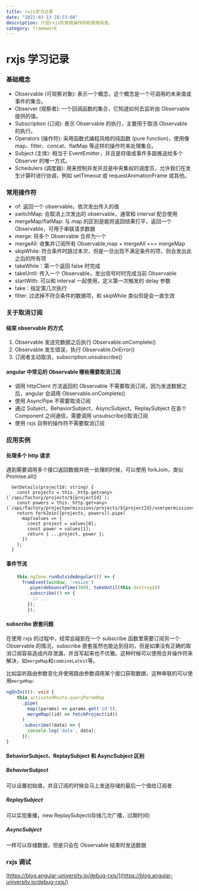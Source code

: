 ```yaml
---
title: rxjs学习记录
date: "2021-03-13 18:53:00"
description: 介绍rxjs的常用操作符和使用场景。
category: framework
---
```


# rxjs 学习记录

### 基础概念

- Observable (可观察对象): 表示一个概念，这个概念是一个可调用的未来值或事件的集合。
- Observer (观察者): 一个回调函数的集合，它知道如何去监听由 Observable 提供的值。
- Subscription (订阅): 表示 Observable 的执行，主要用于取消 Observable 的执行。
- Operators (操作符): 采用函数式编程风格的纯函数 (pure function)，使用像 map、filter、concat、flatMap 等这样的操作符来处理集合。
- Subject (主体): 相当于 EventEmitter，并且是将值或事件多路推送给多个 Observer 的唯一方式。
- Schedulers (调度器): 用来控制并发并且是中央集权的调度员，允许我们在发生计算时进行协调，例如 setTimeout 或 requestAnimationFrame 或其他。

### 常用操作符

- of: 返回一个 observable，依次发出传入的值
- switchMap: 会取消上次发出的 observable，通常和 interval 配合使用
- mergeMap/flatMap: 与 map 的区别是能将返回结果打平，返回一个 Observable，可用于串联请求数据
- merge: 将多个 Observable 合并为一个
- mergeAll: 收集并订阅所有 Observable,map + mergeAll === mergeMap
- skipWhile: 符合条件时跳过本次，但是一旦出现不满足条件的项，则会发出此之后的所有项
- takeWhile：第一个返回 false 时完成
- takeUntil: 传入一个 Observable，发出信号时时完成当前 Observable
- startWith: 可以和 interval 一起使用，定义第一次触发的 delay 参数
- take：指定第几次执行
- filter: 过滤掉不符合条件的数据项，和 skipWhile 类似但是会一直生效

### 关于取消订阅

#### 结束 observable 的方式

1. Observable 发送完数据之后执行 Observable.onComplete()
2. Observable 发生错误，执行 Observable.OnError()
3. 订阅者主动取消，subscription.unsubscribe()

#### angular 中常见的 Observable 哪些需要取消订阅

- 调用 httpClient 方法返回的 Observable 不需要取消订阅，因为发送数据之后，angular 会调用 Observable.onComplete()
- 使用 AsyncPipe 不需要取消订阅
- 通过 Subject，BehaviorSubject，AsyncSubject，ReplaySubject 在各个 Component 之间通信，需要调用 unsubscribe()取消订阅
- 使用 rxjs 自带的操作符不需要取消订阅

### 应用实例

#### 处理多个 http 请求

遇到需要调用多个接口返回数据并统一处理的时候，可以使用 forkJoin，类似 Promise.all()

```
  GetDetails(projectId: string) {
    const projects = this._http.get<any>(`/api/factory/projects/${projectId}`);
    const powers = this._http.get<any>(`/api/factory/projectpermissions/projects/${projectId}/userpermissions`);
    return forkJoin([projects, powers]).pipe(
      map(values => {
        const project = values[0];
        const power = values[1];
        return { ...project, power };
      })
    );
  }
```

#### 事件节流

```typescript
    this.ngZone.runOutsideAngular(() => {
      fromEvent(window, 'resize')
        .pipe(debounceTime(300), takeUntil(this.destroy$))
        .subscribe(() => {
          // ...
        });
		});
```

#### subscribe 嵌套问题

在使用 rxjs 的过程中，经常会碰到在一个 subscribe 函数里需要订阅另一个 Observable 的情况，subscribe 嵌套虽然也能达到目的，但是如果没有正确的取消订阅容易造成内存泄漏，并且写起来也不优雅。这种时候可以使用合并操作符来解决，如`mergeMap`和`combineLatest`等。

比如监听路由参数变化并使用路由参数调用某个接口获取数据，这种串联的可以使用`mergeMap`:

```typescript
ngOnInit(): void {
    this.activatedRoute.queryParamMap
      .pipe(
        map((params) => params.get('id')),
        mergeMap((id) => fetchProject(id))
      )
      .subscribe((data) => {
        console.log('data', data);
      });
}
```

#### BehaviorSubject、ReplaySubject 和 AsyncSubject 区别

##### BehaviorSubject

可以设置初始值，并且订阅的时候会马上发送存储的最后一个值给订阅者

##### ReplaySubject

可以实现重播，new ReplaySubject(存储几次广播，过期时间)

##### AsyncSubject

一样可以存储数据，但是只会在 Observable 结束时发送数据

### rxjs 调试

[https://blog.angular-university.io/debug-rxjs/](https://blog.angular-university.io/debug-rxjs/)
